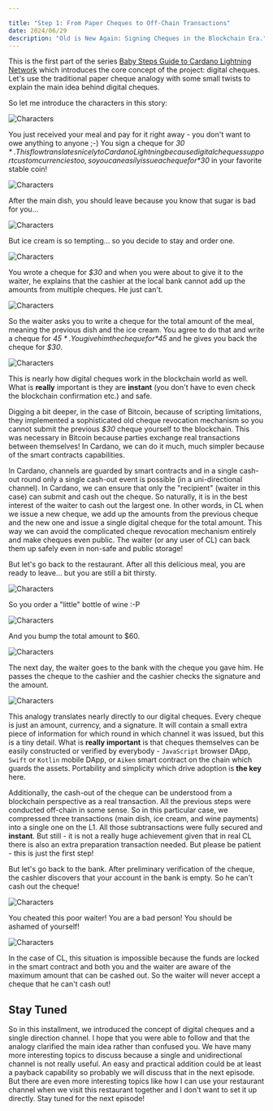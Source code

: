 ```yaml
---

title: "Step 1: From Paper Cheques to Off-Chain Transactions"
date: 2024/06/29
description: "Old is New Again: Signing Cheques in the Blockchain Era."
---
```


This is the first part of the series [Baby Steps Guide to Cardano Lightning Network](/guide.html) which introduces the core concept of the project: digital cheques.
Let's use the traditional paper cheque analogy with some small twists to explain the main idea behind digital cheques.

So let me introduce the characters in this story:

![Characters](./01/01.svg)

You just received your meal and pay for it right away - you don't want to owe anything to anyone ;-) You sign a cheque for *$30*. This flow translates nicely to Cardano Lightning because digital cheques support custom currencies too, so you can easily issue a cheque for *$30* in your favorite stable coin!

![Characters](./01/02.svg)

After the main dish, you should leave because you know that sugar is bad for you...

![Characters](./01/03.svg)

But ice cream is so tempting... so you decide to stay and order one.

![Characters](./01/04.svg)

You wrote a cheque for *$30* and when you were about to give it to the waiter, he explains that the cashier at the local bank cannot add up the amounts from multiple cheques. He just can't.

![Characters](./01/05.svg)

So the waiter asks you to write a cheque for the total amount of the meal, meaning the previous dish and the ice cream. You agree to do that and write a cheque for *$45*. You give him the cheque for *$45* and he gives you back the cheque for *$30*.

![Characters](./01/06.svg)

This is nearly how digital cheques work in the blockchain world as well. What is **really** important is they are **instant** (you don't have to even check the blockchain confirmation etc.) and safe.

Digging a bit deeper, in the case of Bitcoin, because of scripting limitations, they implemented a sophisticated old cheque revocation mechanism so you cannot submit the previous *$30* cheque yourself to the blockchain. This was necessary in Bitcoin because parties exchange real transactions between themselves! In Cardano, we can do it much, much simpler because of the smart contracts capabilities.

In Cardano, channels are guarded by smart contracts and in a single cash-out round only a single cash-out event is possible (in a uni-directional channel). In Cardano, we can ensure that only the "recipient" (waiter in this case) can submit and cash out the cheque. So naturally, it is in the best interest of the waiter to cash out the largest one. In other words, in CL when we issue a new cheque, we add up the amounts from the previous cheque and the new one and issue a single digital cheque for the total amount. This way we can avoid the complicated cheque revocation mechanism entirely and make cheques even public. The waiter (or any user of CL) can back them up safely even in non-safe and public storage!

But let's go back to the restaurant. After all this delicious meal, you are ready to leave... but you are still a bit thirsty.

![Characters](./01/07.svg)

So you order a "little" bottle of wine :-P

![Characters](./01/08.svg)

And you bump the total amount to $60.

![Characters](./01/09.svg)

The next day, the waiter goes to the bank with the cheque you gave him. He passes the cheque to the cashier and the cashier checks the signature and the amount.

![Characters](./01/10.svg)

This analogy translates nearly directly to our digital cheques. Every cheque is just an amount, currency, and a signature. It will contain a small extra piece of information for which round in which channel it was issued, but this is a tiny detail. What is **really important** is that cheques themselves can be easily constructed or verified by everybody - `JavaScript` browser DApp, `Swift` or `Kotlin` mobile DApp, or `Aiken` smart contract on the chain which guards the assets. Portability and simplicity which drive adoption is **the key** here.

Additionally, the cash-out of the cheque can be understood from a blockchain perspective as a real transaction. All the previous steps were conducted off-chain in some sense. So in this particular case, we compressed three transactions (main dish, ice cream, and wine payments) into a single one on the L1. All those subtransactions were fully secured and **instant**. But still - it is not a really huge achievement given that in real CL there is also an extra preparation transaction needed. But please be patient - this is just the first step!

But let's go back to the bank. After preliminary verification of the cheque, the cashier discovers that your account in the bank is empty. So he can't cash out the cheque!

![Characters](./01/11.svg)

You cheated this poor waiter! You are a bad person! You should be ashamed of yourself!

![Characters](./01/12.svg)

In the case of CL, this situation is impossible because the funds are locked in the smart contract and both you and the waiter are aware of the maximum amount that can be cashed out. So the waiter will never accept a cheque that he can't cash out!

## Stay Tuned

So in this installment, we introduced the concept of digital cheques and a single direction channel. I hope that you were able to follow and that the analogy clarified the main idea rather than confused you. We have many more interesting topics to discuss because a single and unidirectional channel is not really useful. An easy and practical addition could be at least a payback capability so probably we will discuss that in the next episode. But there are even more interesting topics like how I can use your restaurant channel when we visit this restaurant together and I don't want to set it up directly.
Stay tuned for the next episode!

